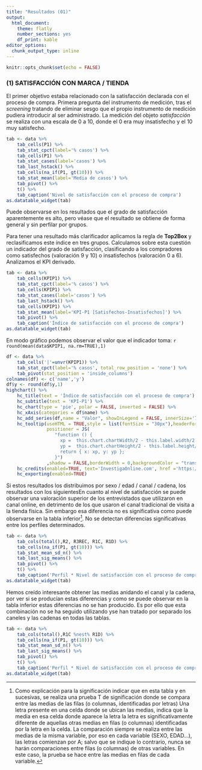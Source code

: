 ```yaml
---
title: "Resultados (01)"
output: 
  html_document: 
    theme: flatly
    number_sections: yes
    df_print: kable
editor_options: 
  chunk_output_type: inline
---
```


```r
knitr::opts_chunk$set(echo = FALSE)
```

### (1) SATISFACCIÓN CON MARCA / TIENDA

El primer objetivo estaba relacionado con la satisfacción declarada con el proceso de compra. Primera pregunta del instrumento de medición, tras el *screening* tratando de eliminar sesgo que el propio instrumento de medición pudiera introducir al ser administrado. La medición del objeto *satisfacción* se realiza con una escala de 0 a 10, donde el 0 era muy insatisfecho y el 10 muy satisfecho.

```r
tab <- data %>%
	tab_cells(P1) %>%
	tab_stat_cpct(label='% casos') %>%
    tab_cells(P1) %>%
    tab_stat_cases(label='casos') %>%
    tab_last_hstack() %>%
    tab_cells(na_if(P1, gt(10))) %>%
    tab_stat_mean(label='Media de casos') %>%
    tab_pivot() %>%
    t() %>%
    tab_caption('Nivel de satisfacción con el proceso de compra')
as.datatable_widget(tab)
```
Puede observarse en los resultados que el grado de satisfacción aparentemente es alto, pero véase que el resultado se obtiene de forma general y sin perfilar por grupos.

Para tener una resultado más clarificador aplicamos la regla de **Top2Box** y reclasificamos este índice en tres grupos. Calculamos sobre esta cuestión un indicador del grado de satisfacción, clasificando a los compradores como satisfechos (valoración 9 y 10) o insatisfechos (valoración 0 a 6). Analizamos el KPI derivado.

```r
tab <- data %>%
	tab_cells(KPIP1) %>%
	tab_stat_cpct(label='% casos') %>%
    tab_cells(KPIP1) %>%
    tab_stat_cases(label='casos') %>%
    tab_last_hstack() %>%
    tab_cells(KPIP1) %>%
    tab_stat_mean(label='KPI-P1 [Satisfechos-Insatisfechos]') %>%
	tab_pivot() %>%
    tab_caption('Índice de satisfacción con el proceso de compra')
as.datatable_widget(tab)
```

En modo gráfico podemos observar el valor que el indicador toma: `r round(mean(data$KPIP1, na.rm=TRUE),1)`

```r
df <- data %>%
	tab_cells('|'=unvr(KPIP1)) %>%
	tab_stat_cpct(label='% casos', total_row_position = 'none') %>%
	tab_pivot(stat_position = 'inside_columns')
colnames(df) <- c('name','y')
df$y <- round(df$y,1)
highchart() %>%
    hc_title(text = 'Índice de satisfacción con el proceso de compra') %>% 
    hc_subtitle(text = 'KPI-P1') %>% 
    hc_chart(type = 'pie', polar = FALSE, inverted = FALSE) %>% 
    hc_xAxis(categories = df$name) %>%
    hc_add_series(df,name = "Valor", showInLegend = FALSE, innerSize='75%',dataLabels = list(format="{point.name}<br>({point.y}%)"))%>%
    hc_tooltip(useHTML = TRUE,style = list(fontSize = "30px"),headerFormat = "",pointFormat = paste("<br><div style='text-align: center;'>KPI-P1 <b><br>",round(mean(data$KPIP1, na.rm = TRUE), 1),"</div>"),
               positioner = JS(
                  "function () {
                    xp =  this.chart.chartWidth/2 - this.label.width/2
                    yp =  this.chart.chartHeight/2 - this.label.height/2
                    return { x: xp, y: yp };
                  }")
               ,shadow = FALSE,borderWidth = 0,backgroundColor = "transparent",hideDelay = 9999) %>%
    hc_credits(enabled=TRUE, text='InvestigaOnline.com', href ='https://www.investigaonline.com') %>%
    hc_exporting(enabled=TRUE)
```
Si estos resultados los distribuimos por sexo / edad / canal / cadena, los resultados con los siguientesEn cuanto al nivel de satisfacción se puede observar una valoración superior de los entrevistados que utilizaron en canal online, en detrimento de los que usaron el canal tradicional de visita a la tienda física. Sin embargo esa diferencia no es significativa como puede observarse en la tabla inferior[^1]. No se detectan diferencias significativas entre los perfiles determinados. 

```r
tab <- data %>%
    tab_cols(total(),R2, R3REC, R1C, R1D) %>%
    tab_cells(na_if(P1, gt(10))) %>%
    tab_stat_mean_sd_n() %>%
    tab_last_sig_means() %>%
	tab_pivot() %>%
    t() %>%
    tab_caption('Perfil * Nivel de satisfacción con el proceso de compra')
as.datatable_widget(tab)
```
Hemos creído interesante obtener las medias anidando el canal y la cadena, por ver si se producían estas diferencias y como se puede observar en la tabla inferior estas diferencias no se han producido. Es por ello que esta combinación no se ha seguido utilizando yse han tratado por separado los caneles y las cadenas en todas las tablas.

```r
tab <- data %>%
    tab_cols(total(),R1C %nest% R1D) %>%
    tab_cells(na_if(P1, gt(10))) %>%
    tab_stat_mean_sd_n() %>%
    tab_last_sig_means() %>%
	tab_pivot() %>%
    t() %>%
    tab_caption('Perfil * Nivel de satisfacción con el proceso de compra')
as.datatable_widget(tab)
```
[^1]: Como explicación para la significación indicar que en esta tabla y en sucesivas, se realiza una prueba T de significación donde se compara entre las medias de las filas (o columnas, identificadas por letras) Una letra presente en una celda donde se ubican las medias, indica que la media en     esa celda donde aparece la letra la letra es significativamente diferente de aquellas otras medias en filas (o columnas) identificadas por la letra en la celda. La comparación siempre se realiza entre las medias de la misma variable, por eso en cada variable (SEXO, EDAD...), las letras comienzan por A; salvo que se indique lo contrario, nunca se harán comparaciones entre filas (o columnas) de otras variables. En este caso, la prueba se hace entre las medias en filas de cada variable.
